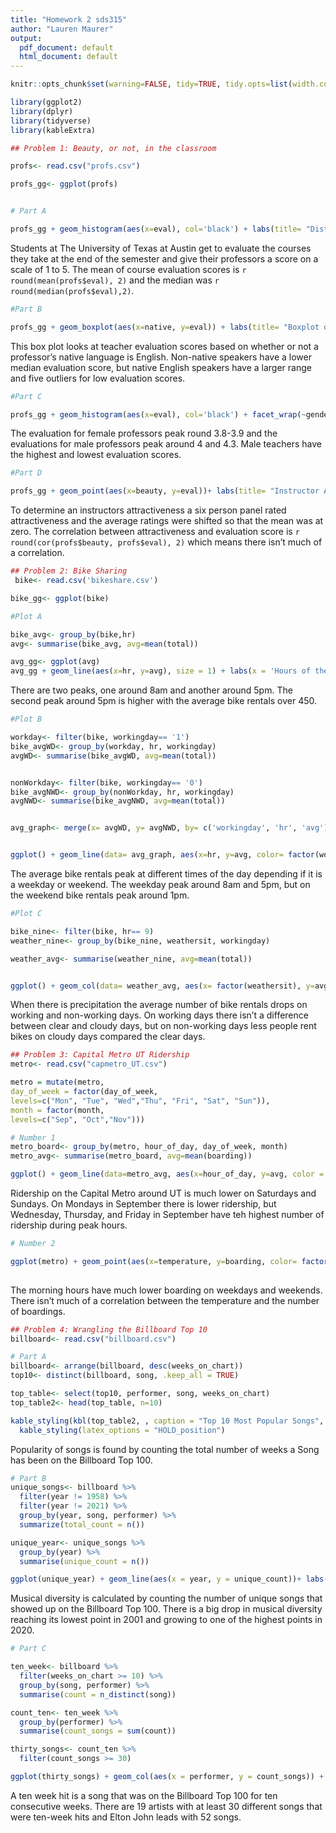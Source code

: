 ---
title: "Homework 2 sds315"
author: "Lauren Maurer"
output:
  pdf_document: default
  html_document: default
---


```{r global_options, echo=FALSE, message=FALSE}
knitr::opts_chunk$set(warning=FALSE, tidy=TRUE, tidy.opts=list(width.cutoff=60), message = FALSE)

library(ggplot2)
library(dplyr)
library(tidyverse)
library(kableExtra)
```

```{r, echo=FALSE, message=FALSE}
## Problem 1: Beauty, or not, in the classroom

profs<- read.csv("profs.csv")

profs_gg<- ggplot(profs)


# Part A

profs_gg + geom_histogram(aes(x=eval), col='black') + labs(title= "Distribution of Corse Evaluations", x= "Evaluation Score", y = 'Count')
```

Students at The University of Texas at Austin get to evaluate the courses they take at the end of the semester and give their professors a score on a scale of 1 to 5. The mean of course evaluation scores is `r round(mean(profs$eval), 2)` and the median was `r round(median(profs$eval),2)`.
\newline
```{r, echo=FALSE, message=FALSE}
#Part B

profs_gg + geom_boxplot(aes(x=native, y=eval)) + labs(title= "Boxplot of Corse Evaluations by Native Speaking Status", x="Native Speaking Status", y= "Evaluation Score")
```

This box plot looks at teacher evaluation scores based on whether or not a professor's native language is English. Non-native speakers have a lower median evaluation score, but native English speakers have a larger range and five outliers for low evaluation scores.  

``` {r, echo=FALSE, message=FALSE}
#Part C

profs_gg + geom_histogram(aes(x=eval), col='black') + facet_wrap(~gender) + labs(title= "Distribution of Corse Evaluations by Gender", x= "Evaluation Score")
```

The evaluation for female professors peak round 3.8-3.9 and the evaluations for male professors peak around 4 and 4.3. Male teachers have the highest and lowest evaluation scores. 

```{r, echo=FALSE, message=FALSE}
#Part D

profs_gg + geom_point(aes(x=beauty, y=eval))+ labs(title= "Instructor Attractiveness vs. Course Evaluation", x= "Instructor Attractiveness", y= "Evaluation Score")
```

To determine an instructors attractiveness a six person panel rated attractiveness and the average ratings were shifted so that the mean was at zero. The correlation between attractiveness and evaluation score is `r round(cor(profs$beauty, profs$eval), 2)` which means there isn't much of a correlation.


```{r, echo=FALSE, message=FALSE}
## Problem 2: Bike Sharing
 bike<- read.csv('bikeshare.csv')

bike_gg<- ggplot(bike)

#Plot A

bike_avg<- group_by(bike,hr)
avg<- summarise(bike_avg, avg=mean(total))

avg_gg<- ggplot(avg)
avg_gg + geom_line(aes(x=hr, y=avg), size = 1) + labs(x = 'Hours of the Day', y = 'Average Bike Rentals', title = 'Bike Rentals Across Hours of the Day')
```

There are two peaks, one around 8am and another around 5pm. The second peak around 5pm is higher with the average bike rentals over 450. 

```{r, echo=FALSE, message=FALSE}
#Plot B

workday<- filter(bike, workingday== '1')
bike_avgWD<- group_by(workday, hr, workingday)
avgWD<- summarise(bike_avgWD, avg=mean(total))


nonWorkday<- filter(bike, workingday== '0')
bike_avgNWD<- group_by(nonWorkday, hr, workingday)
avgNWD<- summarise(bike_avgNWD, avg=mean(total))


avg_graph<- merge(x= avgWD, y= avgNWD, by= c('workingday', 'hr', 'avg'), all=TRUE)


ggplot() + geom_line(data= avg_graph, aes(x=hr, y=avg, color= factor(workingday)), size = 1) + facet_wrap(~workingday, labeller = labeller(workingday = c('0' = 'Non-Workingday', '1' = 'Workingday'))) + labs(x = 'Hours of the Day', y = 'Average Bike Rentals', title = 'Bike Rentals Across Hours of the Day based on Workingday Status') + scale_fill_discrete(name = 'Working Day', labels = c('0' = 'Non-working Day', '1' = 'Working Day'))
```

The average bike rentals peak at different times of the day depending if it is a weekday or weekend. The weekday peak around 8am and 5pm, but on the weekend bike rentals peak around 1pm.

```{r, echo=FALSE, message=FALSE}
#Plot C

bike_nine<- filter(bike, hr== 9)
weather_nine<- group_by(bike_nine, weathersit, workingday)

weather_avg<- summarise(weather_nine, avg=mean(total))


ggplot() + geom_col(data= weather_avg, aes(x= factor(weathersit), y=avg, fill= factor(workingday))) + facet_wrap(~workingday, labeller = labeller(workingday = c('0' = 'Non-Workingday', '1' = 'Workingday'))) + labs(x = 'Weather Situation', y = 'Average Bike Rentals', title = 'Bike Rentals Based on Weather Sistuation and Workingday Status') + scale_fill_discrete(name = 'Working Day', labels = c('0' = 'Non-working Day', '1' = 'Working Day')) + scale_x_discrete(labels=c('1' = 'Clear', '2' = 'Cloudy', '3' = 'Light Persipitation'))  + theme(axis.text.x = element_text(angle = 30, hjust = 1))
```

When there is precipitation the average number of bike rentals drops on working and non-working days. On working days there isn't a difference between clear and cloudy days, but on non-working days less people rent bikes on cloudy days compared the clear days. 

```{r, echo=FALSE, message=FALSE}
## Problem 3: Capital Metro UT Ridership
metro<- read.csv("capmetro_UT.csv")

metro = mutate(metro,
day_of_week = factor(day_of_week,
levels=c("Mon", "Tue", "Wed","Thu", "Fri", "Sat", "Sun")),
month = factor(month,
levels=c("Sep", "Oct","Nov")))

# Number 1
metro_board<- group_by(metro, hour_of_day, day_of_week, month)
metro_avg<- summarise(metro_board, avg=mean(boarding))

ggplot() + geom_line(data=metro_avg, aes(x=hour_of_day, y=avg, color = month)) + facet_wrap(~day_of_week) + labs(x = 'Hours of the Day', y = 'Average Boardings', title = 'Average Boardings Based on Month and Day of Week')
```

Ridership on the Capital Metro around UT is much lower on Saturdays and Sundays. On Mondays in September there is lower ridership, but Wednesday, Thursday, and Friday in September have teh highest number of ridership during peak hours.   

```{r, echo=FALSE, message=FALSE}
# Number 2

ggplot(metro) + geom_point(aes(x=temperature, y=boarding, color= factor(weekend)), size=.5) + facet_wrap(~hour_of_day)+ labs(x = 'Temperature', y = 'Number of Boardings', title = 'Temperature vs. Boardings based on Hour of the Day') 
                  
```

The morning hours have much lower boarding on weekdays and weekends. There isn't much of a correlation between the temperature and the number of boardings.
\newline\newline\newline\newline
```{r, echo=FALSE, message=FALSE}
## Problem 4: Wrangling the Billboard Top 10
billboard<- read.csv("billboard.csv")

# Part A
billboard<- arrange(billboard, desc(weeks_on_chart))
top10<- distinct(billboard, song, .keep_all = TRUE)

top_table<- select(top10, performer, song, weeks_on_chart)
top_table2<- head(top_table, n=10)

kable_styling(kbl(top_table2, , caption = "Top 10 Most Popular Songs", col.names = c('Performer', 'Song', 'Count'))) %>%
  kable_styling(latex_options = "HOLD_position")

```

Popularity of songs is found by counting the total number of weeks a Song has been on the Billboard Top 100. 

```{r, echo=FALSE, message=FALSE}
# Part B
unique_songs<- billboard %>%
  filter(year != 1958) %>%
  filter(year != 2021) %>%
  group_by(year, song, performer) %>%
  summarize(total_count = n())

unique_year<- unique_songs %>%
  group_by(year) %>%
  summarise(unique_count = n())

ggplot(unique_year) + geom_line(aes(x = year, y = unique_count))+ labs(x = 'Count', y = 'Year', title = 'Musical Diversity of the Billboard Top 100')
```  

Musical diversity is calculated by counting the number of unique songs that showed up on the Billboard Top 100. There is a big drop in musical diversity reaching its lowest point in 2001 and growing to one of the highest points in 2020.

```{r, echo=FALSE, message=FALSE}
# Part C

ten_week<- billboard %>%
  filter(weeks_on_chart >= 10) %>%
  group_by(song, performer) %>%
  summarise(count = n_distinct(song))

count_ten<- ten_week %>%
  group_by(performer) %>%
  summarise(count_songs = sum(count))

thirty_songs<- count_ten %>%
  filter(count_songs >= 30)

ggplot(thirty_songs) + geom_col(aes(x = performer, y = count_songs)) + coord_flip() + labs(x = 'Artist', y = 'Song Count', title = 'Artists With More then 30 Ten-Week Hits')
```

A ten week hit is a song that was on the Billboard Top 100 for ten consecutive weeks. There are 19 artists with at least 30 different songs that were ten-week hits and Elton John leads with 52 songs. 
